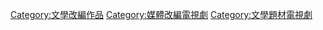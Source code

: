 [[Category:文學改編作品|Category:文學改編作品]]
[[Category:媒體改編電視劇|Category:媒體改編電視劇]]
[[Category:文學題材電視劇|Category:文學題材電視劇]]
